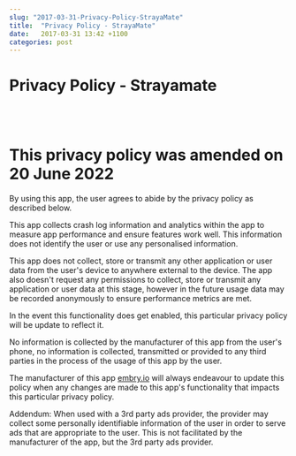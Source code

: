 ```yaml
---
slug: "2017-03-31-Privacy-Policy-StrayaMate"
title:  "Privacy Policy - StrayaMate"
date:   2017-03-31 13:42 +1100
categories: post
---
```


# Privacy Policy - Strayamate
<br/>
<br/>

# This privacy policy was amended on 20 June 2022

By using  this app, the user agrees to abide by the privacy policy as described below.

This app collects crash log information and analytics within the app to measure app performance and ensure features work well. This information does not identify the user or use any personalised information.

This app does not collect, store or transmit any other application or user data from the user's device to anywhere external to the device. The app also doesn't request any permissions to collect, store or transmit any application or user data at this stage, however in the future usage data may be recorded anonymously to ensure performance metrics are met.

In the event this functionality does get enabled, this particular privacy policy will be update to reflect it.

No information is collected by the manufacturer of this app from the user's phone, no information is collected, transmitted or provided to any third parties in the process of the usage of this app by the user.

The manufacturer of this app [embry.io](http://embry.io) will always endeavour to update this policy when any changes are made to this app's functionality that impacts this particular privacy policy.

Addendum: When used with a 3rd party ads provider, the provider may collect some personally identifiable information of the user in order to serve ads that are appropriate to the user. This is not facilitated by the manufacturer of the app, but the 3rd party ads provider.
